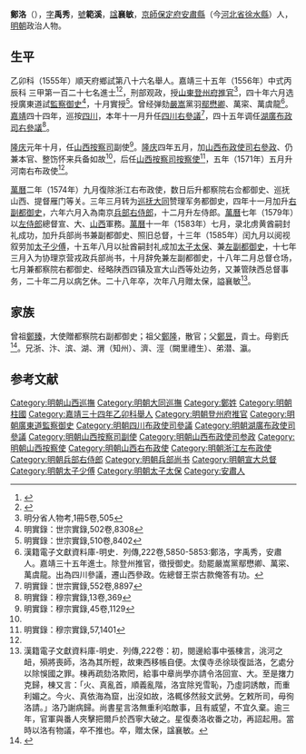 {{明清人物信息框
| 姓名 = 鄭洛
| 原名 =
| 圖片名稱= 
| 圖片大小 =
| 圖片說明 = 
| 最高職務 =柱國少保兼太子太保兵部尚书兼右都御史
| 國家 = 大明 
| 爵位 =
| 籍貫 = 直隸保定府安肅縣
| 族裔 = 
| 字號 = 字禹秀，號範溪
| 諡號 = 襄敏
| 出生日期 = 嘉靖九年庚寅十一月初六日
| 出生地點 = <!---直隸保定府安肅縣--->
| 逝世日期 = 萬曆二十八年
| 逝世地點 =
| 墓葬 =
| 配偶 = 娶陳氏
| 親屬 = （叔祖）[[鄭陽|鄭陽]]，陕西巡抚；父鄭昱，嘉靖辛卯舉人；母劉氏，贈一品夫人<br>（子）[[鄭材|鄭材]]、鄭檠
| 出身 =
* 嘉靖三十四年乙卯科舉人
* 嘉靖三十五年丙辰科同進士出身
| 經歷 =
| 著作 =  
}}
'''鄭洛'''（{{bd|1530年||1600年}}），[[表字|字]]'''禹秀'''，[[號|號]]'''範溪'''，[[諡|諡]]'''襄敏'''，[[京師|京師]][[保定府|保定府]][[安肅縣|安肅縣]]（今[[河北省|河北省]][[徐水縣|徐水縣]]）人，[[明朝|明朝]]政治人物。

==生平==
乙卯科（1555年）順天府鄉試第八十六名舉人。嘉靖三十五年（1556年）中式丙辰科<!---會試第一百八十四名--->三甲第一百二十七名進士<ref>{{Cite book|title=《皇明贡举考》卷五|author=[[张朝瑞|张朝瑞]]|publisher=《续修四库全书》史部第828册|year=|isbn=|location=|pages=}}</ref><ref>{{Cite book|title=贡举志五种 上|author=鲁小俊，江俊伟著|publisher=武汉大学出版社|year=2009|isbn=978-7-307-07043-1|location=武汉|pages=}}</ref>，刑部观政，授[[山東|山東]][[登州府|登州府]][[推官|推官]]<ref>明分省人物考,1冊5卷,505</ref>，四十年六月选授廣東道試[[監察御史|監察御史]]<ref>明實錄：世宗實錄,502卷,8308</ref>，十月實授<ref>明實錄：世宗實錄,510卷,8402</ref>。曾经弹劾[[嚴嵩|嚴嵩]]黨羽[[鄢懋卿|鄢懋卿]]、萬寀、萬虞龍<ref>漢籍電子文獻資料庫-明史．列傳,222卷,5850-5853:鄭洛，字禹秀，安肅人。嘉靖三十五年進士。除登州推官，徵授御史。劾罷嚴嵩黨鄢懋卿、萬寀、萬虞龍。出為四川參議，遷山西參政。佐總督王崇古款俺答有功。</ref>。[[嘉靖|嘉靖]]四十四年，巡按[[四川|四川]]，本年十一月升任[[四川|四川]][[右參議|右參議]]<ref>明實錄：世宗實錄,552卷,8897</ref>，四十五年调任[[湖廣|湖廣]][[布政司|布政司]][[右參議|右參議]]<ref>明實錄：穆宗實錄,13卷,369</ref>。

[[隆庆_(明朝)|隆庆]]元年十月，任[[山西|山西]][[按察司|按察司]]副使<ref name="明實錄：穆宗實錄,45卷,1129">明實錄：穆宗實錄,45卷,1129</ref>。[[隆庆_(明朝)|隆庆]]四年五月，加[[山西|山西]][[布政使司|布政使司]][[右參政|右參政]]、仍兼本官、整饬怀来兵备如故<ref name="明實錄：穆宗實錄,45卷,1129"/>，后任[[山西|山西]][[按察司|按察司]][[按察使|按察使]]<ref name="明實錄：穆宗實錄,57,1401">明實錄：穆宗實錄,57,1401</ref>，五年（1571年）五月升河南右布政使<ref name="明實錄：穆宗實錄,57,1401"/>。

[[萬曆|萬曆]]二年（1574年）九月復除浙江右布政使，数日后升都察院右佥都御史、巡抚山西、提督雁门等关。三年三月转为[[大同巡抚|巡抚大同]]赞理军务都御史，四年十一月加升[[右副都御史|右副都御史]]，六年六月入為南京[[兵部右侍郎|兵部右侍郎]]，十二月升左侍郎。[[萬曆|萬曆]]七年（1579年）以[[左侍郎|左侍郎]]總督宣、大、[[山西|山西]]軍務。[[萬曆|萬曆]]十一年（1583年）七月，录北虏黄酋嗣封礼成功，加升兵部尚书兼副都御史、照旧总督，十三年（1585年）闰九月以阅视叙劳加[[太子少傅|太子少傅]]，十五年八月以扯酋嗣封礼成加[[太子太保|太子太保]]、兼[[左副都御史|左副都御史]]，十七年三月入为协理京营戎政兵部尚书，十月辞免兼左副都御史，十八年二月总督仓场，七月兼都察院右都御史、经略陕西四镇及宣大山西等处边务，又兼管陕西总督事务，二十年二月以病乞休。二十八年卒，次年八月贈太保，謚襄敏<ref>漢籍電子文獻資料庫-明史．列傳,222卷：初，閱邊給事中張棟言，洮河之衄，殞將喪師，洛為其所輕，故東西移帳自便。太僕寺丞徐琰復詆洛，乞處分以除悞國之罪。棟再疏劾洛欺罔，給事中章尚學亦請令洛回宣、大。至是撦力克歸，棟又言：「火、真亂首，順義亂階，洛宜除兇雪恥，乃虛詞誘敵，而重利媚之。今火、真依海為窟，出沒如故，洛輒侈然敍文武勞。乞敕所司，毋徇洛請。」洛乃謝病歸。尚書星言洛無重利啗敵事，且有威望，不宜久棄。逾三年，官軍與番人夾擊把爾戶於西寧大破之。星復奏洛收番之功，再詔起用。當時以洛有物議，卒不推也。卒，贈太保，諡襄敏。</ref>。

== 家族 ==
曾祖[[鄭臻|鄭臻]]，大使贈都察院右副都御史；祖父[[鄭隆|鄭隆]]，散官；父[[鄭昱|鄭昱]]，貢士。母劉氏<ref>{{Cite book|title=天一阁藏明代科举录选刊 登科录 点校本|author=龚延明主编|publisher=宁波出版社|year=2016|isbn=978-7-5526-2320-8|location=宁波|pages=|quote=《天一閣藏明代科舉錄選刊.登科錄》之《嘉靖三十五年丙辰科登科錄》}}</ref>。兄浙、汴、滨、湖、渭（知州）、濟、涇（闕里禮生）、弟潜、瀛。

==参考文献==
{{reflist|2}}
{{嘉靖三十五年丙辰科殿試金榜}}

{{DEFAULTSORT:}}
[[Category:明朝山西巡撫|Category:明朝山西巡撫]]
[[Category:明朝大同巡撫|Category:明朝大同巡撫]]
[[Category:鄭姓|Category:鄭姓]]
[[Category:明朝柱國|Category:明朝柱國]]
[[Category:嘉靖三十四年乙卯科舉人|Category:嘉靖三十四年乙卯科舉人]]
[[Category:明朝登州府推官|Category:明朝登州府推官]]
[[Category:明朝廣東道監察御史|Category:明朝廣東道監察御史]]
[[Category:明朝四川布政使司參議|Category:明朝四川布政使司參議]]
[[Category:明朝湖廣布政使司參議|Category:明朝湖廣布政使司參議]]
[[Category:明朝山西按察司副使|Category:明朝山西按察司副使]]
[[Category:明朝山西布政使司参政|Category:明朝山西布政使司参政]]
[[Category:明朝山西按察使|Category:明朝山西按察使]]
[[Category:明朝山西右布政使|Category:明朝山西右布政使]]
[[Category:明朝浙江左布政使|Category:明朝浙江左布政使]]
[[Category:明朝兵部右侍郎|Category:明朝兵部右侍郎]]
[[Category:明朝兵部尚书|Category:明朝兵部尚书]]
[[Category:明朝宣大总督|Category:明朝宣大总督]]
[[Category:明朝太子少傅|Category:明朝太子少傅]]
[[Category:明朝太子太保|Category:明朝太子太保]]
[[Category:安肅人|Category:安肅人]]
